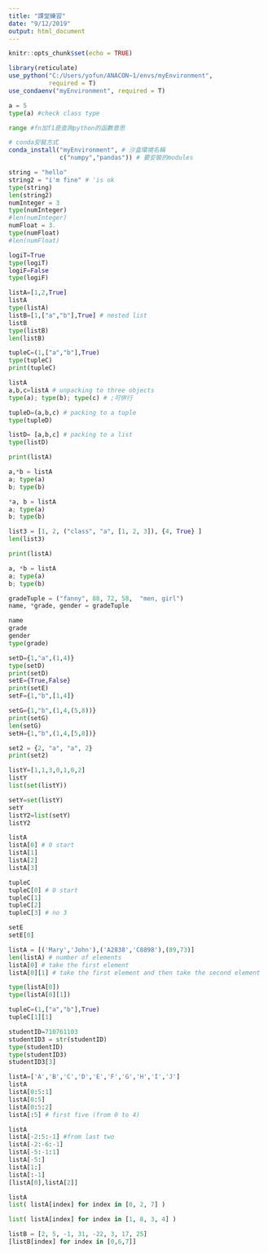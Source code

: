 ```yaml
---
title: "課堂練習"
date: "9/12/2019"
output: html_document
---
```


```r
knitr::opts_chunk$set(echo = TRUE)

library(reticulate)
use_python("C:/Users/yofun/ANACON~1/envs/myEnvironment",
           required = T)
use_condaenv("myEnvironment", required = T)
```

```python
a = 5
type(a) #check class type
```
```python
range #fn加f1是查詢python的函數意思
```

```r
# conda安裝方式
conda_install("myEnvironment", # 沙盒環境名稱
              c("numpy","pandas")) # 要安裝的modules
```

```python
string = "hello"
string2 = "i'm fine" # 'is ok
type(string)
len(string2)
numInteger = 3
type(numInteger)
#len(numInteger)
numFloat = 3.
type(numFloat)
#len(numFloat)
```

```python
logiT=True
type(logiT)
logiF=False
type(logiF)
```

```python
listA=[1,2,True]
listA
type(listA)
listB=[1,["a","b"],True] # nested list
listB
type(listB)
len(listB)

tupleC=(1,["a","b"],True)
type(tupleC)
print(tupleC)
```

```python
listA
a,b,c=listA # unpacking to three objects
type(a); type(b); type(c) # ;可併行

tupleD=(a,b,c) # packing to a tuple
type(tupleD)

listD= [a,b,c] # packing to a list
type(listD)
```

```python
print(listA)

a,*b = listA
a; type(a)
b; type(b)

*a, b = listA
a; type(a)
b; type(b)
```


```python
list3 = [1, 2, ("class", "a", [1, 2, 3]), {4, True} ]
len(list3)
```
```python
print(listA)

a, *b = listA
a; type(a)
b; type(b)
```

```python
gradeTuple = ("fanny", 88, 72, 58,  "men, girl")
name, *grade, gender = gradeTuple

name 
grade
gender
type(grade)
```

```python
setD={1,"a",(1,4)}
type(setD)
print(setD)
setE={True,False}
print(setE)
setF={1,"b",[1,4]}
```

```python
setG={1,"b",(1,4,(5,8))}
print(setG)
len(setG)
setH={1,"b",(1,4,[5,8])}

```

```python
set2 = {2, "a", "a", 2}
print(set2)
```



```python
listY=[1,1,3,0,1,0,2]
listY
list(set(listY))

setY=set(listY)
setY
listY2=list(setY)
listY2
```

```python
listA
listA[0] # 0 start
listA[1]
listA[2]
listA[3]
```

```python
tupleC
tupleC[0] # 0 start
tupleC[1]
tupleC[2]
tupleC[3] # no 3
```

```python
setE
setE[0]
```



```python
listA = [('Mary','John'),('A2838','C8898'),(89,73)]
len(listA) # number of elements
listA[0] # take the first element
listA[0][1] # take the first element and then take the second element

type(listA[0])
type(listA[0][1])
```

```python
tupleC=(1,["a","b"],True)
tupleC[1][1]
```
```python
studentID=710761103
studentID3 = str(studentID)
type(studentID)
type(studentID3)
studentID3[3]

```

```python
listA=['A','B','C','D','E','F','G','H','I','J']
listA
listA[0:5:1]
listA[0:5]
listA[0:5:2]
listA[:5] # first five (from 0 to 4)
```
```python
listA
listA[-2:5:-1] #from last two
listA[-2:-6:-1]
listA[-5:-1:1]
listA[-5:]
listA[1:]
listA[:-1]
[listA[0],listA[2]]
```

```python
listA
list( listA[index] for index in [0, 2, 7] )
```

```python
list( listA[index] for index in [1, 8, 3, 4] )
```

```python
listB = [2, 5, -1, 31, -22, 3, 17, 25]
[listB[index] for index in [0,6,7]]
```

